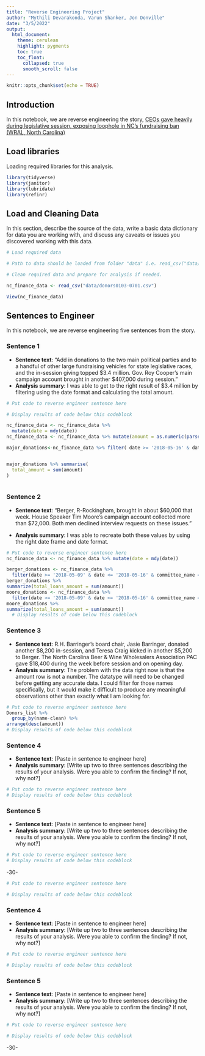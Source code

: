 ```yaml
---
title: "Reverse Engineering Project"
author: "Mythili Devarakonda, Varun Shanker, Jon Donville"
date: "3/5/2022"
output:
  html_document:
    theme: cerulean
    highlight: pygments
    toc: true
    toc_float:
      collapsed: true
      smooth_scroll: false
---
```


```r
knitr::opts_chunk$set(echo = TRUE)
```

## Introduction 

In this notebook, we are reverse engineering the story, [CEOs gave heavily during legislative session, exposing loophole in NC's fundraising ban (WRAL, North Carolina)](https://www.wral.com/in-session-campaign-donations/17716104/)

## Load libraries

Loading required libraries for this analysis.

```r
library(tidyverse)
library(janitor)
library(lubridate)
library(refinr)

```

## Load and Cleaning Data

In this section, describe the source of the data, write a basic data dictionary for data you are working with, and discuss any caveats or issues you discovered working with this data. 

```r
# Load required data

# Path to data should be loaded from folder "data" i.e. read_csv("data/name_of_data.csv")

# Clean required data and prepare for analysis if needed. 

nc_finance_data <- read_csv("data/donors0103-0701.csv")

View(nc_finance_data)


```

## Sentences to Engineer
In this notebook, we are reverse engineering five sentences from the story.

### Sentence 1

* **Sentence text**: “Add in donations to the two main political parties and to a handful of other large fundraising vehicles for state legislative races, and the in-session giving topped $3.4 million. Gov. Roy Cooper's main campaign account brought in another $407,000 during session."
* **Analysis summary**: I was able to get to the right result of $3.4 million by filtering using the date format and calculating the total amount.

```r
# Put code to reverse engineer sentence here

# Display results of code below this codeblock

nc_finance_data <- nc_finance_data %>% 
  mutate(date = mdy(date))  
nc_finance_data <- nc_finance_data %>% mutate(amount = as.numeric(parse_number(amount)))

major_donations<-nc_finance_data %>% filter( date >= '2018-05-16' & date <= '2018-06-29' )


major_donations %>% summarise(
  total_amount = sum(amount)
)
  

```

### Sentence 2

* **Sentence text**: “Berger, R-Rockingham, brought in about $60,000 that week. House Speaker Tim Moore's campaign account collected more than $72,000. Both men declined interview requests on these issues.”

* **Analysis summary**: I was able to recreate both these values by using the right date frame and date format.


```r
# Put code to reverse engineer sentence here
nc_finance_data <- nc_finance_data %>% mutate(date = mdy(date)) 

berger_donations <- nc_finance_data %>%  
  filter(date >= '2018-05-09' & date <= '2018-05-16' & committee_name == "PHILIP E BERGER COMM") 
berger_donations %>% 
summarize(total_loans_amount = sum(amount))
moore_donations <- nc_finance_data %>%  
  filter(date >= '2018-05-09' & date <= '2018-05-16' & committee_name == "FRIENDS OF TIM MOORE") 
moore_donations %>% 
summarize(total_loans_amount = sum(amount))
  # Display results of code below this codeblock
```



### Sentence 3

* **Sentence text**: R.H. Barringer's board chair, Jasie Barringer, donated another $8,200 in-session, and Teresa Craig kicked in another $5,200 to Berger. The North Carolina Beer & Wine Wholesalers Association PAC gave $18,400 during the week before session and on opening day.
* **Analysis summary**: The problem with the data right now is that the amount row is not a number. The datatype will need to be changed before getting any accurate data. I could filter for those names specifically, but it would make it difficult to produce any meaningful observations other than exactly what I am looking for. 

```r
# Put code to reverse engineer sentence here
Donors_list %>% 
  group_by(name-clean) %>% 
arrange(desc(amount))
# Display results of code below this codeblock
```

### Sentence 4

* **Sentence text**: [Paste in sentence to engineer here]
* **Analysis summary**: [Write up two to three sentences describing the results of your analysis.  Were you able to confirm the finding? If not, why not?]

```r
# Put code to reverse engineer sentence here
# Display results of code below this codeblock
```

### Sentence 5

* **Sentence text**: [Paste in sentence to engineer here]
* **Analysis summary**: [Write up two to three sentences describing the results of your analysis.  Were you able to confirm the finding? If not, why not?]

```r
# Put code to reverse engineer sentence here
# Display results of code below this codeblock
```

-30-

```r
# Put code to reverse engineer sentence here

# Display results of code below this codeblock

```

### Sentence 4

* **Sentence text**: [Paste in sentence to engineer here]
* **Analysis summary**: [Write up two to three sentences describing the results of your analysis.  Were you able to confirm the finding? If not, why not?]

```r
# Put code to reverse engineer sentence here

# Display results of code below this codeblock

```

### Sentence 5

* **Sentence text**: [Paste in sentence to engineer here]
* **Analysis summary**: [Write up two to three sentences describing the results of your analysis.  Were you able to confirm the finding? If not, why not?]

```r
# Put code to reverse engineer sentence here

# Display results of code below this codeblock

```

-30-